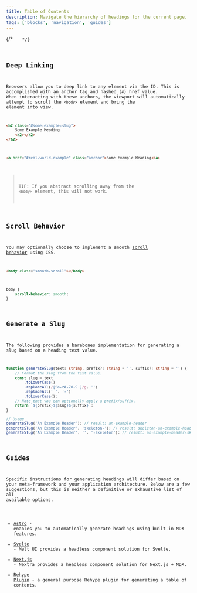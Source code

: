 ```yaml
---
title: Table of Contents
description: Navigate the hierarchy of headings for the current page.
tags: ['blocks', 'navigation', 'guides']
---
```



{/* <Preview client:visible>
	<Fragment slot="preview">
		<Default />
	</Fragment>
	<Fragment slot="code">
		<Code code={DefaultRaw} lang="astro" />
	</Fragment>
</Preview> */}

## Deep Linking

Browsers allow you to deep link to any element via the ID. This is accomplished with an anchor tag and hashed (`#`) href value. When interacting with these anchors, the viewport will automatically attempt to scroll the `<body>` element and bring the element into view.

```html
<h2 class="#some-example-slug">
	Some Example Heading
	<h2></h2>
</h2>
```

```html
<a href="#real-world-example" class="anchor">Some Example Heading</a>
```

> TIP: If you abstract scrolling away from the `<body>` element, this will not work.

## Scroll Behavior

You may optionally choose to implement a smooth [scroll behavior](https://developer.mozilla.org/en-US/docs/Web/CSS/scroll-behavior) using CSS.

```html
<body class="smooth-scroll"></body>
```

```css
body {
	scroll-behavior: smooth;
}
```

## Generate a Slug

The following provides a barebones implementation for generating a slug based on a heading text value.

```ts
function generateSlug(text: string, prefix?: string = '', suffix?: string = '') {
	// Format the slug from the text value.
	const slug = text
		.toLowerCase()
		.replaceAll(/[^a-zA-Z0-9 ]/g, '')
		.replaceAll(' ', '-')
		.toLowerCase();
	// Note that you can optionally apply a prefix/suffix.
	return `${prefix}${slug}${suffix}`;
}

// Usage
generateSlug('An Example Header'); // result: an-example-header
generateSlug('An Example Header', 'skeleton-'); // result: skeleton-an-example-header
generateSlug('An Example Header', '', '-skeleton'); // result: an-example-header-skeleton
```

## Guides

Specific instructions for generating headings will differ based on your meta-framework and your application architecture. Below are a few suggestions, but this is neither a definitive or exhaustive list of all available options.

- [Astro](https://kld.dev/building-table-of-contents/) - enables you to automatically generate headings using built-in MDX features.
- [Svelte](https://www.melt-ui.com/docs/builders/table-of-contents) - Melt UI provides a headless component solution for Svelte.
- [Next.js](https://nextra.site/docs/docs-theme/theme-configuration#toc-sidebar) - Nextra provides a headless component solution for Next.js + MDX.
- [Rehype Plugin](https://github.com/stefanprobst/rehype-extract-toc) - a general purpose Rehype plugin for generating a table of contents.
